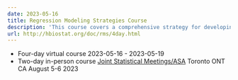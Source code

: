 ```yaml
---
date: 2023-05-16
title: Regression Modeling Strategies Course
description: 'This course covers a comprehensive strategy for developing accurate predictive models, model specification that preserves information, quantifying predictive accuracy, avoiding overfitting, data reduction (unsupervised learning), making optimum use of incomplete data, validation, the art of data analysis, comprehensive case studies, and more. The course web site is [here](http://hbiostat.org/doc/rms/4day.html).'
url: http://hbiostat.org/doc/rms/4day.html
---
```

* Four-day virtual course 2023-05-16 - 2023-05-19
* Two-day in-person course [Joint Statistical Meetings/ASA](https://www.amstat.org/meetings/joint-statistical-meetings) Toronto ONT CA August 5-6 2023


